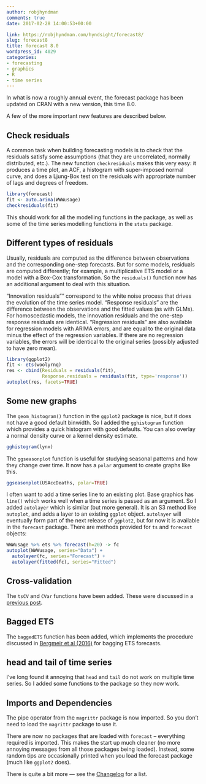 ```yaml
---
author: robjhyndman
comments: true
date: 2017-02-28 14:00:53+00:00

link: https://robjhyndman.com/hyndsight/forecast8/
slug: forecast8
title: forecast 8.0
wordpress_id: 4029
categories:
- forecasting
- graphics
- R
- time series
---
```


In what is now a roughly annual event, the forecast package has been updated on CRAN with a new version, this time 8.0.

A few of the more important new features are described below.



## Check residuals


A common task when building forecasting models is to check that the residuals satisfy some assumptions (that they are uncorrelated, normally distributed, etc.). The new function `checkresiduals` makes this very easy: it produces a time plot, an ACF, a histogram with super-imposed normal curve, and does a Ljung-Box test on the residuals with appropriate number of lags and degrees of freedom.

```r
library(forecast)    
fit <- auto.arima(WWWusage)
checkresiduals(fit)
```


This should work for all the modelling functions in the package, as well as some of the time series modelling functions in the `stats` package.



## Different types of residuals



Usually, residuals are computed as the difference between observations and the corresponding one-step forecasts. But for some models, residuals are computed differently; for example, a multiplicative ETS model or a model with a Box-Cox transformation. So the `residuals()` function now has an additional argument to deal with this situation.

“Innovation residuals”" correspond to the white noise process that drives the evolution of the time series model. “Response residuals” are the difference between the observations and the fitted values (as with GLMs). For homoscedastic models, the innovation residuals and the one-step response residuals are identical. “Regression residuals” are also available for regression models with ARIMA errors, and are equal to the original data minus the effect of the regression variables. If there are no regression variables, the errors will be identical to the original series (possibly adjusted to have zero mean).

```r
library(ggplot2)
fit <- ets(woolyrnq)
res <- cbind(Residuals = residuals(fit), 
             Response.residuals = residuals(fit, type='response'))
autoplot(res, facets=TRUE)
```



## Some new graphs



The `geom_histogram()` function in the `ggplot2` package is nice, but it does not have a good default binwidth. So I added the `gghistogram` function which provides a quick histogram with good defaults. You can also overlay a normal density curve or a kernel density estimate.

```r
gghistogram(lynx)
```

The `ggseasonplot` function is useful for studying seasonal patterns and how they change over time. It now has a `polar` argument to create graphs like this.

```r
ggseasonplot(USAccDeaths, polar=TRUE)
```


I often want to add a time series line to an existing plot. Base graphics has `line()` which works well when a time series is passed as an argument. So I added `autolayer` which is similar (but more general). It is an S3 method like `autoplot`, and adds a layer to an existing `ggplot` object. `autolayer` will eventually form part of the next release of `ggplot2`, but for now it is available in the `forecast` package. There are methods provided for `ts` and `forecast` objects:

```r
WWWusage %>% ets %>% forecast(h=20) -> fc
autoplot(WWWusage, series="Data") + 
  autolayer(fc, series="Forecast") + 
  autolayer(fitted(fc), series="Fitted")
```

## Cross-validation



The `tsCV` and `CVar` functions have been added. These were discussed in a [previous post](https://robjhyndman.com/hyndsight/tscv/).



## Bagged ETS



The `baggedETS` function has been added, which implements the procedure discussed in [Bergmeir et al (2016)](/publications/bagging-ets/) for bagging ETS forecasts.



## head and tail of time series



I’ve long found it annoying that `head` and `tail` do not work on multiple time series. So I added some functions to the package so they now work.



## Imports and Dependencies



The pipe operator from the `magrittr` package is now imported. So you don’t need to load the `magrittr` package to use it.

There are now no packages that are loaded with `forecast` – everything required is imported. This makes the start up much cleaner (no more annoying messages from all those packages being loaded). Instead, some random tips are occasionally printed when you load the forecast package (much like `ggplot2` does).

There is quite a bit more — see the [Changelog](https://github.com/robjhyndman/forecast/blob/master/ChangeLog) for a list.
